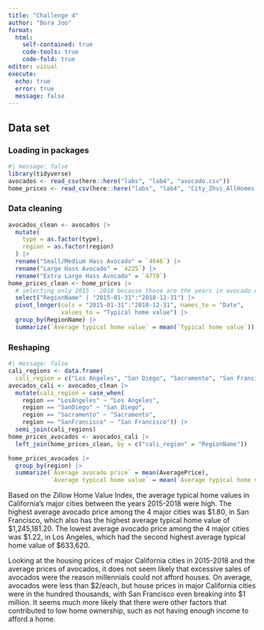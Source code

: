 ```yaml
---
title: "Challenge 4"
author: "Bora Joo"
format: 
  html:
    self-contained: true
    code-tools: true
    code-fold: true
editor: visual
execute:
  echo: true
  error: true
  message: false
---
```


## Data set

### Loading in packages

```r
#| message: false
library(tidyverse)
avocados <- read_csv(here::here("labs", "lab4", "avocado.csv"))
home_prices <- read_csv(here::here("labs", "lab4", "City_Zhvi_AllHomes.csv"))
```

### Data cleaning

```r
avocados_clean <- avocados |>
  mutate(
    type = as.factor(type),
    region = as.factor(region)
  ) |>
  rename("Small/Medium Hass Avocado" = `4046`) |>
  rename("Large Hass Avocado" = `4225`) |>
  rename("Extra Large Hass Avocado" = `4770`)
home_prices_clean <- home_prices |>
  # selecting only 2015 - 2018 because those are the years in avocado dataset
  select("RegionName" | "2015-01-31":"2018-12-31") |>
  pivot_longer(cols = "2015-01-31":"2018-12-31", names_to = "Date", 
               values_to = "Typical home value") |>
  group_by(RegionName) |>
  summarize(`Average typical home value` = mean(`Typical home value`))
```

### Reshaping

```r
#| message: false
cali_regions <- data.frame(
  cali_region = c("Los Angeles", "San Diego", "Sacramento", "San Francisco"))
avocados_cali <- avocados_clean |>
  mutate(cali_region = case_when(
    region == "LosAngeles" ~ "Los Angeles",
    region == "SanDiego" ~ "San Diego",
    region == "Sacramento" ~ "Sacramento",
    region == "SanFrancisco" ~ "San Francisco")) |>
  semi_join(cali_regions) 
home_prices_avocados <- avocados_cali |>
  left_join(home_prices_clean, by = c("cali_region" = "RegionName"))
```

```r
home_prices_avocados |>
  group_by(region) |>
  summarize(`Average avocado price` = mean(AveragePrice),
            `Average typical home value` = mean(`Average typical home value`))
```

Based on the Zillow Home Value Index, the average typical home values in California's major cities between the years 2015-2018 were high. The highest average avocado price among the 4 major cities was \$1.80, in San Francisco, which also has the highest average typical home value of \$1,245,181.20. The lowest average avocado price among the 4 major cities was \$1.22, in Los Angeles, which had the second highest average typical home value of \$633,620.

Looking at the housing prices of major California cities in 2015-2018 and the average prices of avocados, it does not seem likely that excessive sales of avocados were the reason millennials could not afford houses. On average, avocados were less than \$2/each, but house prices in major California cities were in the hundred thousands, with San Francisco even breaking into \$1 million. It seems much more likely that there were other factors that contributed to low home ownership, such as not having enough income to afford a home.
